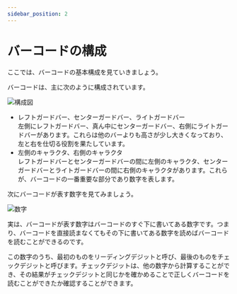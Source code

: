 ```yaml
---
sidebar_position: 2
---
```


# バーコードの構成

ここでは、バーコードの基本構成を見ていきましょう。

バーコードは、主に次のように構成されています。

![構成図](./linear-barcode.png)

- レフトガードバー、センターガードバー、ライトガードバー  
  左側にレフトガードバー、真ん中にセンターガードバー、右側にライトガードバーがあります。これらは他のバーよりも高さが少し大きくなっており、左と右を仕切る役割を果たしています。
- 左側のキャラクタ、右側のキャラクタ  
  レフトガードバーとセンターガードバーの間に左側のキャラクタ、センターガードバーとライトガードバーの間に右側のキャラクタがあります。これらが、バーコードの一番重要な部分であり数字を表します。

次にバーコードが表す数字を見てみましょう。

![数字](./digits.png)

実は、バーコードが表す数字はバーコードのすぐ下に書いてある数字です。つまり、バーコードを直接読まなくてもその下に書いてある数字を読めばバーコードを読むことができるのです。

この数字のうち、最初のものをリーディングデジットと呼び、最後のものをチェックデジットと呼びます。チェックデジットは、他の数字から計算することができ、その結果がチェックデジットと同じかを確かめることで正しくバーコードを読むことができたか確認することができます。
